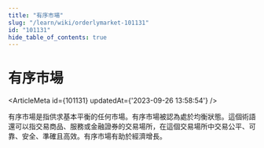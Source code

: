 ```yaml
---
title: "有序市場"
slug: "/learn/wiki/orderlymarket-101131"
id: "101131"
hide_table_of_contents: true
---
```



# 有序市場

<ArticleMeta id={101131} updatedAt={'2023-09-26 13:58:54'} />
<div className='border-solid border-b border-t-0 my-4 border-[var(--ifm-color-gray-300)]' />

有序市場是指供求基本平衡的任何市場。有序市場被認為處於均衡狀態。這個術語還可以指交易商品、服務或金融證券的交易場所，在這個交易場所中交易公平、可靠、安全、準確且高效。有序市場有助於經濟增長。
